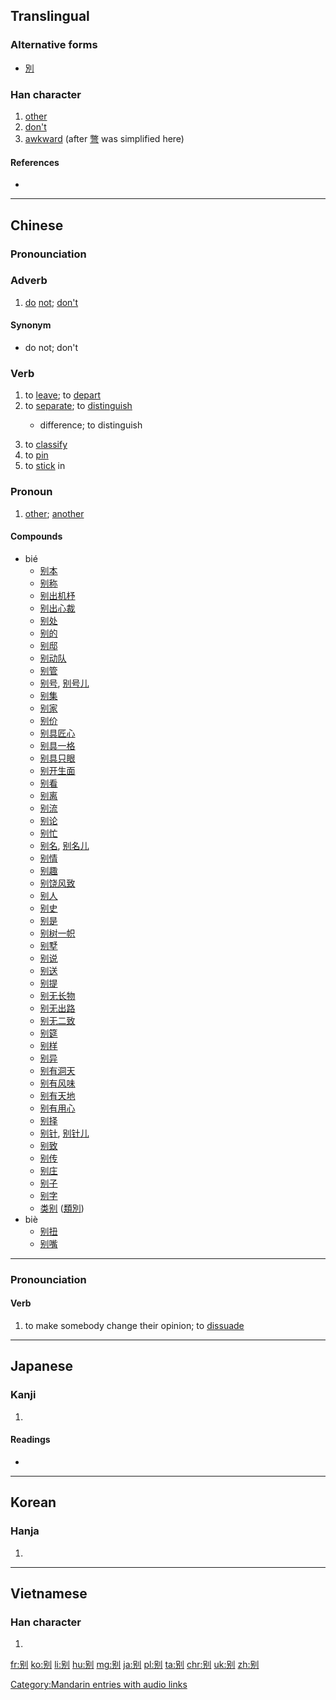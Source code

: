 {{also|別|彆}}
==Translingual==

===Alternative forms===
* [[別]]

===Han character===
{{Han char|rn=18|rad=刀|as=05|sn=7|four=|canj=口尸中弓 (RSLN), X口尸中弓 (XRSLN)|ids=⿰[[另]][[刂]]}}

# [[other]]
# [[don't]]
# [[awkward]] (after [[彆]] was simplified here)

====References====
* {{Han ref|kx=0138.281|dkj=01925|hdz=10328.130|uh=522B|ud=21035}}

----

==Chinese==
{{zh-hanzi-box|别|[[別]]}}

===Pronounciation===
{{zh-pron
|m=bié
|c=bit6
|h=pfs=phe̍t
|cat=adverb
|mc=y
|oc=y
}}

===Adverb===
{{zh-adv}}

# [[do]] [[not]]; [[don't]]
#: {{zh-usex|'''别''' 去！|Don't go!|link=y}}
#: {{zh-usex|请 '''别''' 在 这里 拍照。|Please '''do not''' take photos here.|link=y}}
#: {{zh-usex|别 '''忘''' 了 在 你 的 信 上 贴 张 邮票。|'''Don't''' forget to put a stamp on your letter.|link=y}}

====Synonym====
* {{zh-l|不要|bùyào}} do not; don't

===Verb===
{{zh-verb}}

# to [[leave]]; to [[depart]]
# to [[separate]]; to [[distinguish]]
#* {{zh-l|区别}} difference; to distinguish
# to [[classify]]
# to [[pin]]
# to [[stick]] in

===Pronoun===
{{zh-pronoun}}

# [[other]]; [[another]]
#: {{zh-usex|不要 探听 '''别''' 人 的 事。|Don't pry into the affairs of '''others'''.|link=y}}

====Compounds====
{{rel-top|Compounds}}
* bié
** [[别本]]
** [[别称]]
** [[别出机杼]]
** [[别出心裁]]
** [[别处]]
** [[别的]]
** [[别邸]]
** [[别动队]]
** [[别管]]
** [[别号]], [[别号儿]]
** [[别集]]
** [[别家]]
** [[别价]]
** [[别具匠心]]
** [[别具一格]]
** [[别具只眼]]
** [[别开生面]]
** [[别看]]
** [[别离]]
** [[别流]]
** [[别论]]
** [[别忙]]
** [[别名]], [[别名儿]]
** [[别情]]
** [[别趣]]
** [[别饶风致]]
** [[别人]]
** [[别史]]
** [[别是]]
** [[别树一帜]]
** [[别墅]]
** [[别说]]
** [[别送]]
** [[别提]]
** [[别无长物]]
** [[别无出路]]
** [[别无二致]]
** [[别筵]]
** [[别样]]
** [[别异]]
** [[别有洞天]]
** [[别有风味]]
** [[别有天地]]
** [[别有用心]]
** [[别择]]
** [[别针]], [[别针儿]]
** [[别致]]
** [[别传]]
** [[别庄]]
** [[别子]]
** [[别字]]
** [[类别]] ([[類別]])
* biè
** [[别扭]]
** [[别嘴]]
{{rel-bottom}}

----
{{zh-hanzi-box|别|[[彆]]}}

===Pronounciation===
{{zh-pron
|m=biè
|cat=adverb
}}

====Verb====
{{zh-verb}}

# to make somebody change their opinion; to [[dissuade]]

[[Category:Mandarin entries with audio links]]

----

==Japanese==

===Kanji===
{{ja-kanji|grade=|rs=刀05}}

# {{defn|lang=ja|sort=刀05}}

====Readings====
* {{ja-readings|on=[[べつ]] (betsu), [[べち]] (bechi)|kun=[[わかれる]] (wakareru), [[わける]] (wakeru), [[わかれ]] (wakare)}}

----

==Korean==

===Hanja===
{{ko-hanja|hangeul=별|rv=byeol|mr=pyŏl}}

# {{defn|lang=ko|sort=刀05}}

----

==Vietnamese==

===Han character===
{{vi-hantu|[[biệt]]|rs=刀05}}

# {{defn|lang=vi|sort=刀05}}

[[fr:别]]
[[ko:别]]
[[li:别]]
[[hu:别]]
[[mg:别]]
[[ja:别]]
[[pl:别]]
[[ta:别]]
[[chr:别]]
[[uk:别]]
[[zh:别]]